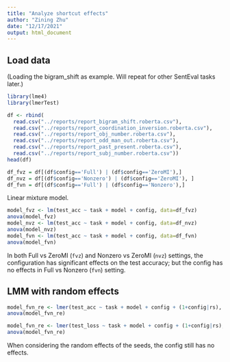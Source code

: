 ---
title: "Analyze shortcut effects"
author: "Zining Zhu"
date: "12/17/2021"
output: html_document
---

## Load data
(Loading the bigram_shift as example. Will repeat for other SentEval tasks later.)
```{r}
library(lme4) 
library(lmerTest)

df <- rbind(
  read.csv("../reports/report_bigram_shift.roberta.csv"),
  read.csv("../reports/report_coordination_inversion.roberta.csv"),
  read.csv("../reports/report_obj_number.roberta.csv"),
  read.csv("../reports/report_odd_man_out.roberta.csv"),
  read.csv("../reports/report_past_present.roberta.csv"),
  read.csv("../reports/report_subj_number.roberta.csv"))
head(df)
```

```{r}
df_fvz = df[(df$config=='Full') | (df$config=='ZeroMI'),]
df_nvz = df[(df$config=='Nonzero') | (df$config=='ZeroMI'), ]
df_fvn = df[(df$config=='Full') | (df$config=='Nonzero'),]
```

Linear mixture model.

```{r}
model_fvz <- lm(test_acc ~ task + model + config, data=df_fvz)
anova(model_fvz)
model_nvz <- lm(test_acc ~ task + model + config, data=df_nvz)
anova(model_nvz)
model_fvn <- lm(test_acc ~ task + model + config, data=df_fvn)
anova(model_fvn)
```
In both Full vs ZeroMI (`fvz`) and Nonzero vs ZeroMI (`nvz`) settings, the configuration has significant effects on the test accuracy; but the config has no effects in Full vs Nonzero (`fvn`) setting.

## LMM with random effects
```{r}
model_fvn_re <- lmer(test_acc ~ task + model + config + (1+config|rs), data=df_fvn)
anova(model_fvn_re)
```
```{r}
model_fvn_re <- lmer(test_loss ~ task + model + config + (1+config|rs), data=df_fvn)
anova(model_fvn_re)
```

When considering the random effects of the seeds, the config still has no effects.
